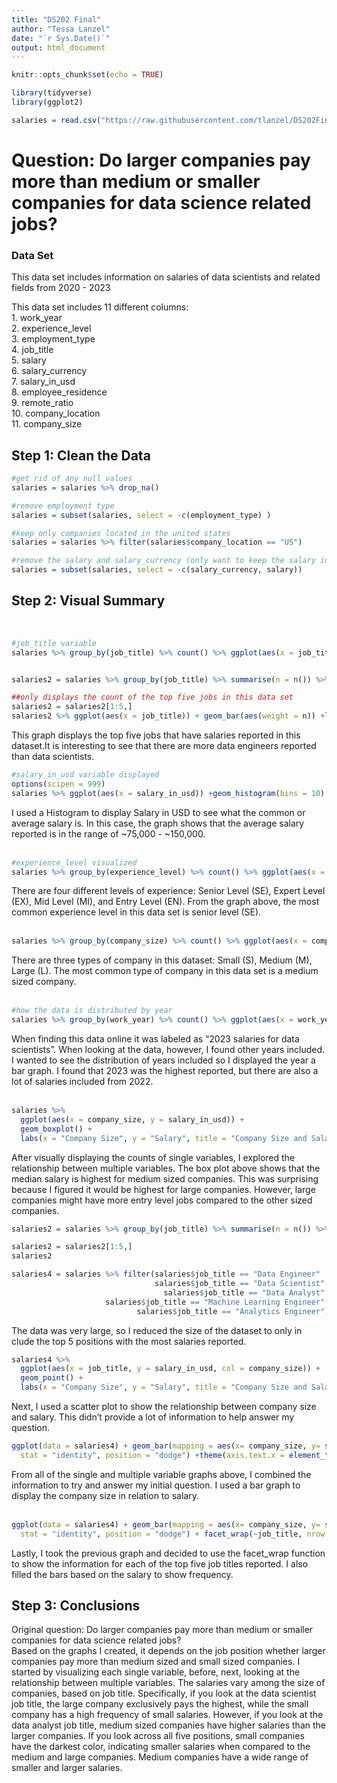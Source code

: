 ```yaml
---
title: "DS202 Final"
author: "Tessa Lanzel"
date: "`r Sys.Date()`"
output: html_document
---
```


```r
knitr::opts_chunk$set(echo = TRUE)
```

```r
library(tidyverse)
library(ggplot2)
```

```r
salaries = read.csv("https://raw.githubusercontent.com/tlanzel/DS202Final/main/ds_salaries.csv")
```

# Question: Do larger companies pay more than medium or smaller companies for data science related jobs? 

### Data Set  

This data set includes information on salaries of data scientists and related fields from 2020 - 2023

This data set includes 11 different columns:   
1. work_year  
2. experience_level  
3. employment_type  
4. job_title  
5. salary  
6. salary_currency  
7. salary_in_usd  
8. employee_residence  
9. remote_ratio  
10. company_location  
11. company_size  


## Step 1: Clean the Data

```r
#get rid of any null values
salaries = salaries %>% drop_na()

#remove employment type
salaries = subset(salaries, select = -c(employment_type) )

#keep only companies located in the united states 
salaries = salaries %>% filter(salaries$company_location == "US")

#remove the salary and salary_currency (only want to keep the salary in terms of usd)
salaries = subset(salaries, select = -c(salary_currency, salary))
```


## Step 2: Visual Summary  

<br>
```r
#job_title variable
salaries %>% group_by(job_title) %>% count() %>% ggplot(aes(x = job_title)) + geom_bar(aes(weight = n))+labs(x = "Job Title", y = "Count", title = "Job Title")


salaries2 = salaries %>% group_by(job_title) %>% summarise(n = n()) %>% arrange(desc(n))

##only displays the count of the top five jobs in this data set
salaries2 = salaries2[1:5,]
salaries2 %>% ggplot(aes(x = job_title)) + geom_bar(aes(weight = n)) +labs(x = "Job Title", y = "Count", title = "Job Title")

```
This graph displays the top five jobs that have salaries reported in this dataset.It is interesting to see that there are more data engineers reported than data scientists. 
<br>

```r
#salary_in_usd variable displayed
options(scipen = 999)  
salaries %>% ggplot(aes(x = salary_in_usd)) +geom_histogram(bins = 10) +labs(x = "Salary in USD", y = "Count", title = "Salary in USD")

```
I used a Histogram to display Salary in USD to see what the common or average salary is. In this case, the graph shows that the average salary reported is in the range of ~75,000 - ~150,000.  
<br>
```r
#experience_level visualized 
salaries %>% group_by(experience_level) %>% count() %>% ggplot(aes(x = experience_level)) + geom_bar(aes(weight = n)) +labs(x = "Experience Level", y = "Count", title = "Experience Level")
```
There are four different levels of experience: Senior Level (SE), Expert Level (EX), Mid Level (MI), and Entry Level (EN). From the graph above, the most common experience level in this data set is senior level (SE).  
<br>
```r
salaries %>% group_by(company_size) %>% count() %>% ggplot(aes(x = company_size)) + geom_bar(aes(weight = n)) +labs(x = "Company Size", y = "Count", title = "Company Size")
```
There are three types of company in this dataset: Small (S), Medium (M), Large (L). The most common type of company in this data set is a medium sized company.  
<br>
```r
#how the data is distributed by year
salaries %>% group_by(work_year) %>% count() %>% ggplot(aes(x = work_year)) + geom_bar(aes(weight = n)) +labs(x = "Year", y = "Count", title = "Year")
```
When finding this data online it was labeled as "2023 salaries for data scientists". When looking at the data, however, I found other years included. I wanted to see the distribution of years included so I displayed the year a bar graph. I found that 2023 was the highest reported, but there are also a lot of salaries included from 2022.  
<br>

```r
salaries %>%
  ggplot(aes(x = company_size, y = salary_in_usd)) +
  geom_boxplot() +
  labs(x = "Company Size", y = "Salary", title = "Company Size and Salary")
```
After visually displaying the counts of single variables, I explored the relationship between multiple variables. The box plot above shows that the median salary is highest for medium sized companies. This was surprising because I figured it would be highest for large companies. However, large companies might have more entry level jobs compared to the other sized companies. 
<br>

```r
salaries2 = salaries %>% group_by(job_title) %>% summarise(n = n()) %>% arrange(desc(n))

salaries2 = salaries2[1:5,]
salaries2

salaries4 = salaries %>% filter(salaries$job_title == "Data Engineer" |
                                salaries$job_title == "Data Scientist" |
                                  salaries$job_title == "Data Analyst" |
                     salaries$job_title == "Machine Learning Engineer" |
                            salaries$job_title == "Analytics Engineer")
```
The data was very large, so I reduced the size of the dataset to only in clude the top 5 positions with the most salaries reported. 

```r
salaries4 %>%
  ggplot(aes(x = job_title, y = salary_in_usd, col = company_size)) +
  geom_point() +
  labs(x = "Company Size", y = "Salary", title = "Company Size and Salary") + coord_flip()
```
Next, I used a scatter plot to show the relationship between company size and salary. This didn't provide a lot of information to help answer my question. 
<br>

```r
ggplot(data = salaries4) + geom_bar(mapping = aes(x= company_size, y= salary_in_usd),
  stat = "identity", position = "dodge") +theme(axis.text.x = element_text(angle=45, vjust=1, hjust=1)) 
```
From all of the single and multiple variable graphs above, I combined the information to try and answer my initial question. I used a bar graph to display the company size in relation to salary.  
<br>

```r
ggplot(data = salaries4) + geom_bar(mapping = aes(x= company_size, y= salary_in_usd, fill=salary_in_usd),
  stat = "identity", position = "dodge") + facet_wrap(~job_title, nrow =1) +theme(axis.text.x = element_text(angle=45, vjust=1, hjust=1))
```
Lastly, I took the previous graph and decided to use the facet_wrap function to show the information for each of the top five job titles reported. I also filled the bars based on the salary to show frequency. 

## Step 3: Conclusions 
Original question: Do larger companies pay more than medium or smaller companies for data science related jobs?  
Based on the graphs I created, it depends on the job position whether larger companies pay more than medium sized and small sized companies. I started by visualizing each single variable, before, next, looking at the relationship between multiple variables. The salaries vary among the size of companies, based on job title. Specifically, if you look at the data scientist job title, the large company exclusively pays the highest, while the small company has a high frequency of small salaries. However, if you look at the data analyst job title, medium sized companies have higher salaries than the larger companies. If you look across all five positions, small companies have the darkest color, indicating smaller salaries when compared to the medium and large companies. Medium companies have a wide range of smaller and larger salaries. 
